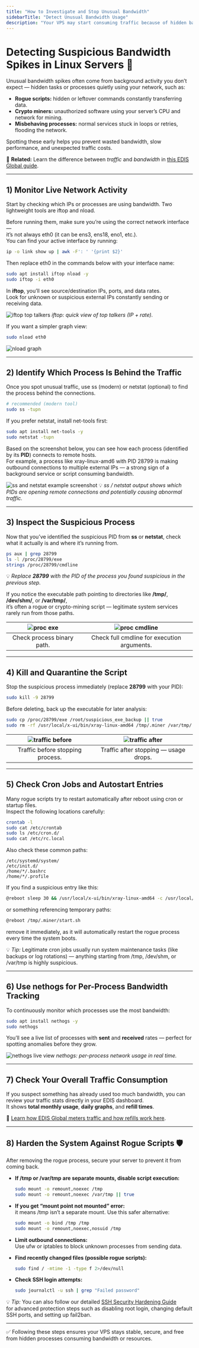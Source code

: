 ```yaml
---
title: "How to Investigate and Stop Unusual Bandwidth"
sidebarTitle: "Detect Unusual Bandwidth Usage"
description: "Your VPS may start consuming traffic because of hidden background processes — from rogue scripts and crypto miners to misbehaving cron jobs. Learn how to find and stop them before they drain your bandwidth."
---
```


# Detecting Suspicious Bandwidth Spikes in Linux Servers 🚨

Unusual bandwidth spikes often come from background activity you don’t expect — hidden tasks or processes quietly using your network, such as:

- **Rogue scripts:** hidden or leftover commands constantly transferring data.  
- **Crypto miners:** unauthorized software using your server’s CPU and network for mining.  
- **Misbehaving processes:** normal services stuck in loops or retries, flooding the network.

Spotting these early helps you prevent wasted bandwidth, slow performance, and unexpected traffic costs.
   
📘 **Related:** Learn the difference between *traffic* and *bandwidth* in [this EDIS Global guide](https://docs.edisglobal.com/faq/traffic-bandwidth/traffic-vs-bandwidth).  

---

## 1) Monitor Live Network Activity

Start by checking which IPs or processes are using bandwidth. Two lightweight tools are iftop and nload.

Before running them, make sure you’re using the correct network interface —  
it’s not always eth0 (it can be ens3, ens18, eno1, etc.).  
You can find your active interface by running:

~~~bash
ip -o link show up | awk -F': ' '{print $2}'
~~~

Then replace eth0 in the commands below with your interface name:

~~~bash
sudo apt install iftop nload -y
sudo iftop -i eth0
~~~

In **iftop**, you’ll see source/destination IPs, ports, and data rates.  
Look for unknown or suspicious external IPs constantly sending or receiving data.

![iftop top talkers](/assets/iftop-test.png)
*iftop: quick view of top talkers (IP + rate).*

If you want a simpler graph view:

~~~bash
sudo nload eth0
~~~

![nload graph](/assets/nload-test.png)

---

## 2) Identify Which Process Is Behind the Traffic

Once you spot unusual traffic, use ss (modern) or netstat (optional) to find the process behind the connections.

~~~bash
# recommended (modern tool)
sudo ss -tupn
~~~

If you prefer netstat, install net-tools first:

~~~bash
sudo apt install net-tools -y
sudo netstat -tupn
~~~

Based on the screenshot below, you can see how each process (identified by its **PID**) connects to remote hosts.  
For example, a process like xray-linux-amd6 with PID 28799 is making outbound connections to multiple external IPs — a strong sign of a background service or script consuming bandwidth.

![ss and netstat example screenshot](/assets/tunpn-tests.png)
💡 *ss / netstat output shows which PIDs are opening remote connections and potentially causing abnormal traffic.*

---

## 3) Inspect the Suspicious Process

Now that you’ve identified the suspicious PID from **ss** or **netstat**, check what it actually is and where it’s running from.

~~~bash
ps aux | grep 28799
ls -l /proc/28799/exe
strings /proc/28799/cmdline
~~~

💡 *Replace **28799** with the PID of the process you found suspicious in the previous step.*

If you notice the executable path pointing to directories like **/tmp/**, **/dev/shm/**, or **/var/tmp/**,  
it’s often a rogue or crypto-mining script — legitimate system services rarely run from those paths.

| ![proc exe](/assets/proc-exe.png) | ![proc cmdline](/assets/proc-cmdline.png) |
|:--:|:--:|
|Check process binary path.|Check full cmdline for execution arguments.|

---

## 4) Kill and Quarantine the Script

Stop the suspicious process immediately (replace **28799** with your PID):

~~~bash
sudo kill -9 28799
~~~

Before deleting, back up the executable for later analysis:

~~~bash
sudo cp /proc/28799/exe /root/suspicious_exe_backup || true
sudo rm -rf /usr/local/x-ui/bin/xray-linux-amd64 /tmp/.miner /var/tmp/.hidden || true
~~~

| ![traffic before](/assets/iftop-test.png) | ![traffic after](/assets/after-kill.png) |
|:--:|:--:|
|Traffic before stopping process.|Traffic after stopping — usage drops.|

---

## 5) Check Cron Jobs and Autostart Entries

Many rogue scripts try to restart automatically after reboot using cron or startup files.  
Inspect the following locations carefully:

~~~bash
crontab -l
sudo cat /etc/crontab
sudo ls /etc/cron.d/
sudo cat /etc/rc.local
~~~

Also check these common paths:

~~~text
/etc/systemd/system/
/etc/init.d/
/home/*/.bashrc
/home/*/.profile
~~~

If you find a suspicious entry like this:

~~~bash
@reboot sleep 30 && /usr/local/x-ui/bin/xray-linux-amd64 -c /usr/local/x-ui/config.json >/dev/null 2>&1 &
~~~

or something referencing temporary paths:

~~~bash
@reboot /tmp/.miner/start.sh
~~~

remove it immediately, as it will automatically restart the rogue process every time the system boots.

💡 *Tip:* Legitimate cron jobs usually run system maintenance tasks (like backups or log rotations) — anything starting from /tmp, /dev/shm, or /var/tmp is highly suspicious.

---

## 6) Use nethogs for Per-Process Bandwidth Tracking

To continuously monitor which processes use the most bandwidth:

~~~bash
sudo apt install nethogs -y
sudo nethogs
~~~

You’ll see a live list of processes with **sent** and **received** rates — perfect for spotting anomalies before they grow.

![nethogs live view](/assets/nethogs-test.png)
*nethogs: per-process network usage in real time.*

---

## 7) Check Your Overall Traffic Consumption

If you suspect something has already used too much bandwidth, you can review your traffic stats directly in your EDIS dashboard.  
It shows **total monthly usage**, **daily graphs**, and **refill times**.

📘 [Learn how EDIS Global meters traffic and how refills work here](https://docs.edisglobal.com/faq/traffic-bandwidth/traffic-stats-refill-explained).

---

## 8) Harden the System Against Rogue Scripts 🛡️

After removing the rogue process, secure your server to prevent it from coming back.

- **If /tmp or /var/tmp are separate mounts, disable script execution:**
  ~~~bash
  sudo mount -o remount,noexec /tmp
  sudo mount -o remount,noexec /var/tmp || true
  ~~~

- **If you get “mount point not mounted” error:**  
  it means /tmp isn’t a separate mount. Use this safer alternative:
  ~~~bash
  sudo mount -o bind /tmp /tmp
  sudo mount -o remount,noexec,nosuid /tmp
  ~~~

- **Limit outbound connections:**  
  Use ufw or iptables to block unknown processes from sending data.

- **Find recently changed files (possible rogue scripts):**
  ~~~bash
  sudo find / -mtime -1 -type f 2>/dev/null
  ~~~

- **Check SSH login attempts:**
  ~~~bash
  sudo journalctl -u ssh | grep "Failed password"
  ~~~

💡 *Tip:* You can also follow our detailed [SSH Security Hardening Guide](https://docs.edisglobal.com/getting-started/ssh-security-hardening-guide)  
for advanced protection steps such as disabling root login, changing default SSH ports, and setting up fail2ban.

---

✅ Following these steps ensures your VPS stays stable, secure, and free from hidden processes consuming bandwidth or resources.